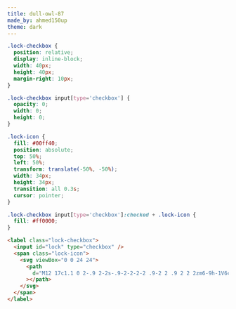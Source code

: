 ```yaml
---
title: dull-owl-87
made_by: ahmed150up
theme: dark
---
```


```css
.lock-checkbox {
  position: relative;
  display: inline-block;
  width: 40px;
  height: 40px;
  margin-right: 10px;
}

.lock-checkbox input[type='checkbox'] {
  opacity: 0;
  width: 0;
  height: 0;
}

.lock-icon {
  fill: #00ff40;
  position: absolute;
  top: 50%;
  left: 50%;
  transform: translate(-50%, -50%);
  width: 34px;
  height: 34px;
  transition: all 0.3s;
  cursor: pointer;
}

.lock-checkbox input[type='checkbox']:checked + .lock-icon {
  fill: #ff0000;
}
```

```html
<label class="lock-checkbox">
  <input id="lock" type="checkbox" />
  <span class="lock-icon">
    <svg viewBox="0 0 24 24">
      <path
        d="M12 17c1.1 0 2-.9 2-2s-.9-2-2-2-2 .9-2 2 .9 2 2 2zm6-9h-1V6c0-2.76-2.24-5-5-5S7 3.24 7 6v2H6c-1.1 0-2 .9-2 2v10c0 1.1.9 2 2 2h12c1.1 0 2-.9 2-2V10c0-1.1-.9-2-2-2zM8.9 6c0-1.71 1.39-3.1 3.1-3.1s3.1 1.39 3.1 3.1v2H8.9V6z"
      ></path>
    </svg>
  </span>
</label>
```
